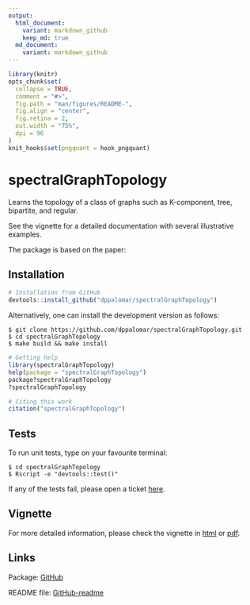 ```yaml
---
output:
  html_document:
    variant: markdown_github
    keep_md: true
  md_document:
    variant: markdown_github
---
```


<!-- README.md is generated from README.Rmd. Please edit that file -->

```r
library(knitr)
opts_chunk$set(
  collapse = TRUE,
  comment = "#>",
  fig.path = "man/figures/README-",
  fig.align = "center",
  fig.retina = 2,
  out.width = "75%",
  dpi = 96
)
knit_hooks$set(pngquant = hook_pngquant)
```

# spectralGraphTopology
Learns the topology of a class of graphs such as K-component, tree, bipartite,
and regular.

See the vignette for a detailed documentation with several illustrative examples.

The package is based on the paper:

## Installation
```r
# Installation from GitHub
devtools::install_github("dppalomar/spectralGraphTopology")
```

Alternatively, one can install the development version as follows:
```
$ git clone https://github.com/dppalomar/spectralGraphTopology.git
$ cd spectralGraphTopology
$ make build && make install
```

```r
# Getting help
library(spectralGraphTopology)
help(package = "spectralGraphTopology")
package?spectralGraphTopology
?spectralGraphTopology

# Citing this work
citation("spectralGraphTopology")
```

## Tests
To run unit tests, type on your favourite terminal:
```
$ cd spectralGraphTopology
$ Rscript -e "devtools::test()"
```

If any of the tests fail, please open a ticket [here](https://github.com/dppalomar/spectralGraphTopology/issues).

## Vignette
For more detailed information, please check the vignette in
[html](https://rawgit.com/dppalomar/spectralGraphTopology/master/vignettes/SpectralGraphTopology-vignette.html) or
[pdf](https://rawgit.com/dppalomar/spectralGraphTopology/master/vignettes/SpectralGraphTopology-vignette.pdf).


## Links
Package: [GitHub](https://github.com/dppalomar/spectralGraphTopology)

README file: [GitHub-readme](https://rawgit.com/dppalomar/spectralGraphTopology/master/README.html)
